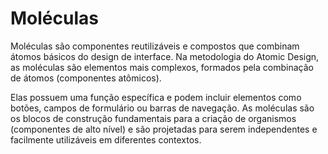 
<Meta title="Molecules/About" />

# Moléculas

Moléculas são componentes reutilizáveis e compostos que combinam átomos básicos do design de interface. Na metodologia do Atomic Design, as moléculas são elementos mais complexos, formados pela combinação de átomos (componentes atômicos). 

Elas possuem uma função específica e podem incluir elementos como botões, campos de formulário ou barras de navegação. As moléculas são os blocos de construção fundamentais para a criação de organismos (componentes de alto nível) e são projetadas para serem independentes e facilmente utilizáveis em diferentes contextos.
